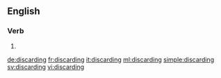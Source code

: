 ==English==

===Verb===
{{head|en}}

# {{present participle of|discard}}

[[de:discarding]]
[[fr:discarding]]
[[it:discarding]]
[[ml:discarding]]
[[simple:discarding]]
[[sv:discarding]]
[[vi:discarding]]